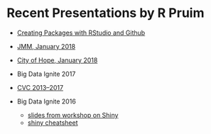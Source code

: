 # Recent Presentations by R Pruim

  * [Creating Packages with RStudio and Github](R-Packages/R-packages-slides.html)
  
  * [JMM, January 2018](jmm-2018)
  
  * [City of Hope, January 2018](city-of-hope-2018)
 
  * Big Data Ignite 2017
  
  * [CVC 2013--2017](http://cvc.mosaic-web.org/)
  
  * Big Data Ignite 2016
 
    * [slides from workshop on Shiny](bigdataignite2016/shiny/04-Shiny.pdf)
    * [shiny cheatsheet](https://www.rstudio.com/wp-content/uploads/2015/02/shiny-cheatsheet.pdf)
    
  